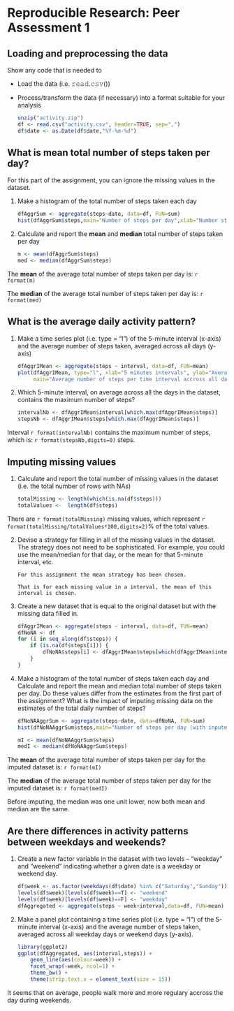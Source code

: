# Reproducible Research: Peer Assessment 1
## Loading and preprocessing the data
Show any code that is needed to

- Load the data (i.e. 𝚛𝚎𝚊𝚍.𝚌𝚜𝚟())
- Process/transform the data (if necessary) into a format suitable for your analysis

    ```r
    unzip("activity.zip")
    df <- read.csv("activity.csv", header=TRUE, sep=",")
    df$date <- as.Date(df$date,"%Y-%m-%d")
    ```

## What is mean total number of steps taken per day?
For this part of the assignment, you can ignore the missing values in the dataset.

1. Make a histogram of the total number of steps taken each day

    ```r
    dfAggrSum <- aggregate(steps~date, data=df, FUN=sum)
    hist(dfAggrSum$steps,main="Number of steps per day",xlab="Number steps per day")
    ```

2. Calculate and report the **mean** and **median** total number of steps taken per day

    ```r
    m <- mean(dfAggrSum$steps)
    med <- median(dfAggrSum$steps)
    ```

The **mean** of the  average total number of steps taken per day is: `r format(m)`

The **median** of the  average total number of steps taken per day is:  `r format(med)`


## What is the average daily activity pattern?

1. Make a time series plot (i.e. type = "l") of the 5-minute interval (x-axis) and the average number of steps taken, averaged across all days (y-axis)

    ```r
    dfAggrIMean <- aggregate(steps ~ interval, data=df, FUN=mean)
    plot(dfAggrIMean, type="l", xlab="5 minutes intervals", ylab="Average number of steps", 
         main="Average number of steps per time interval accross all days")
    ```

2. Which 5-minute interval, on average across all the days in the dataset, contains the maximum number of steps?

    ```r
    intervalNb <- dfAggrIMean$interval[which.max(dfAggrIMean$steps)]
    stepsNb <- dfAggrIMean$steps[which.max(dfAggrIMean$steps)]
    ```

Interval `r format(intervalNb)` contains the maximum number of steps, which is: `r format(stepsNb,digits=0)` steps.

## Imputing missing values
1. Calculate and report the total number of missing values in the dataset (i.e. the total number of rows with NAs)

    ```r
    totalMissing <- length(which(is.na(df$steps)))
    totalValues <-  length(df$steps)
    ```

There are `r format(totalMissing)` missing values, which represent `r format(totalMissing/totalValues*100,digits=2)`% of the total values.

2. Devise a strategy for filling in all of the missing values in the dataset. The strategy does not need to be sophisticated. For example, you could use the mean/median for that day, or the mean for that 5-minute interval, etc.

    ```
    For this assignment the mean strategy has been chosen.

    That is for each missing value in a interval, the mean of this interval is chosen.
    ```

3. Create a new dataset that is equal to the original dataset but with the missing data filled in.

    ```r
    dfAggrIMean <- aggregate(steps ~ interval, data=df, FUN=mean)
    dfNoNA <- df
    for (i in seq_along(df$steps)) {
        if (is.na(df$steps[i])) {
            dfNoNA$steps[i] <- dfAggrIMean$steps[which(dfAggrIMean$interval==df$interval[i])]
        }
    }
    ```

4. Make a histogram of the total number of steps taken each day and Calculate and report the mean and median total number of steps taken per day. Do these values differ from the estimates from the first part of the assignment? What is the impact of imputing missing data on the estimates of the total daily number of steps?

    ```r
    dfNoNAAggrSum <- aggregate(steps~date, data=dfNoNA, FUN=sum)
    hist(dfNoNAAggrSum$steps,main="Number of steps per day (with inputed values)",xlab="Number steps per day")
    ```

    ```r
    mI <- mean(dfNoNAAggrSum$steps)
    medI <- median(dfNoNAAggrSum$steps)
    ```

The **mean** of the  average total number of steps taken per day for the imputed dataset is: `r format(mI)`

The **median** of the  average total number of steps taken per day for the imputed dataset is:  `r format(medI)`

Before imputing, the median was one unit lower, now both mean and median are the same.

## Are there differences in activity patterns between weekdays and weekends?
1. Create a new factor variable in the dataset with two levels -- "weekday" and "weekend" indicating whether a given date is a weekday or weekend day.

    ```r
    df$week <- as.factor(weekdays(df$date) %in% c("Saturday","Sunday"))
    levels(df$week)[levels(df$week)==T] <- "weekend"
    levels(df$week)[levels(df$week)==F] <- "weekday"
    dfAggregated <- aggregate(steps ~ week+interval,data=df, FUN=mean)
    ````

2. Make a panel plot containing a time series plot (i.e. type = "l") of the 5-minute interval (x-axis) and the average number of steps taken, averaged across all weekday days or weekend days (y-axis).

    ```r
    library(ggplot2)
    ggplot(dfAggregated, aes(interval,steps)) +
        geom_line(aes(colour=week)) +
        facet_wrap(~week, ncol=1) +
        theme_bw() + 
        theme(strip.text.x = element_text(size = 15))
    ```

It seems that on average, people walk more and more regulary accross the day during weekends.

